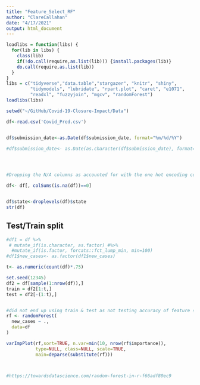 ```yaml
---
title: "Feature_Select_RF"
author: "ClareCallahan"
date: "4/17/2021"
output: html_document
---
```


```r
loadlibs = function(libs) {
  for(lib in libs) {
    class(lib)
    if(!do.call(require,as.list(lib))) {install.packages(lib)}
    do.call(require,as.list(lib))
  }
}
libs = c("tidyverse","data.table","stargazer", "knitr", "shiny",
         "tidymodels", "lubridate", "rpart.plot", "caret", "e1071",
         "readxl", "fuzzyjoin", "mgcv", "randomForest")
loadlibs(libs)
```

```r
setwd("~/GitHub/Covid-19-Closure-Impact/Data")

df<-read.csv('Covid_Pred.csv')


df$submission_date<-as.Date(df$submission_date, format="%m/%d/%Y")

#df$submission_date<- as.Date(as.character(df$submission_date), format="%m/%d/%Y")




#Dropping the N/A columns as accounted for with the one hot encoding columns (and pervents RF)

df<- df[, colSums(is.na(df))==0]


df$state<-droplevels(df)$state
str(df)
```

## Test/Train split
```r
#df1 = df %>%
 # mutate_if(is.character, as.factor) #%>% 
  #mutate_if(is.factor, forcats::fct_lump_min, min=100) 
#df1$new_cases<- as.factor(df1$new_cases)

t<- as.numeric(count(df)*.75)

set.seed(12345) 
df2 = df[sample(1:nrow(df)),]
train = df2[1:t,]
test = df2[-(1:t),]



```


```r
#did not end up using train & test as not testing accuracy of feature selection for the time being
rf <- randomForest(
  new_cases ~ .,
  data=df
)

varImpPlot(rf,sort=TRUE, n.var=min(10, nrow(rf$importance)),
           type=NULL, class=NULL, scale=TRUE, 
           main=deparse(substitute(rf))) 



#https://towardsdatascience.com/random-forest-in-r-f66adf80ec9
```

